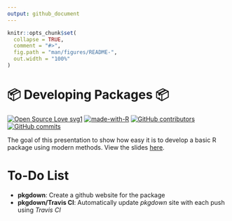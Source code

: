 ```yaml
---
output: github_document
---
```


<!-- README.md is generated from README.Rmd. Please edit that file -->

```r
knitr::opts_chunk$set(
  collapse = TRUE,
  comment = "#>",
  fig.path = "man/figures/README-",
  out.width = "100%"
)
```
# 📦 Developing Packages 📦

<!-- badges: start -->
[![Open Source Love svg1](https://badges.frapsoft.com/os/v1/open-source.svg?v=103)](https://github.com/ellerbrock/open-source-badges/)
[![made-with-R](https://img.shields.io/badge/Made%20with-R-1f425f.svg)](https://www.r-project.org/)
[![GitHub contributors](https://img.shields.io/github/contributors/koderkow/packages-presentation.svg)](https://GitHub.com/koderkow/packages-presentation/graphs/contributors/)
[![GitHub commits](https://img.shields.io/github/commits-since/koderkow/packages-presentation/v1.0.svg)](https://GitHub.com/koderkow/packages-presentation/commit/)
<!-- badges: end -->

The goal of this presentation to show how easy it is to develop a basic R package using modern methods. View the slides [here](https://koderkow.github.io/packages-presentation/#1).

# To-Do List
- **pkgdown**: Create a github website for the package
- **pkgdown/Travis CI**: Automatically update *pkgdown* site with each push using *Travis CI*